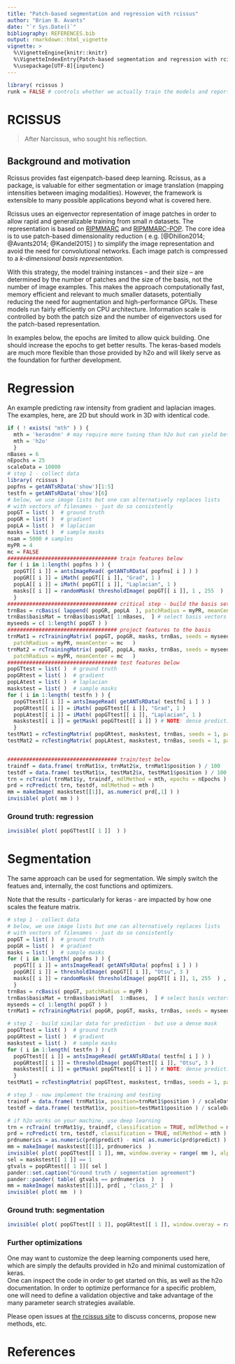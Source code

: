 ```yaml
---
title: "Patch-based segmentation and regression with rcissus"
author: "Brian B. Avants"
date: "`r Sys.Date()`"
bibliography: REFERENCES.bib
output: rmarkdown::html_vignette
vignette: >
  %\VignetteEngine{knitr::knitr}
  %\VignetteIndexEntry{Patch-based segmentation and regression with rcissus}
  %\usepackage[UTF-8]{inputenc}
---
```


```r
library( rcissus )
runk = FALSE # controls whether we actually train the models and report results
```


# RCISSUS

> After Narcissus, who sought his reflection.

## Background and motivation

Rcissus provides fast eigenpatch-based deep learning.  Rcissus, as a package, 
is valuable for either segmentation or image translation (mapping intensities 
between imaging modalities). However, the framework is extensible to many possible 
applications beyond what is covered here.

Rcissus uses an eigenvector representation of image patches in order to allow
rapid and generalizable training from small $n$ datasets.  The representation is
based on [RIPMMARC](https://www.ncbi.nlm.nih.gov/pubmed/25449745) and [RIPMMARC-POP](https://ww5.aievolution.com/hbm1701/index.cfm?do=abs.viewAbs&abs=2175).
The core idea is to use patch-based dimensionality reduction 
( e.g.  [@Dhillon2014; @Avants2014; @Kandel2015] ) to simplify the image 
representation and avoid the need for convolutional networks.  Each image patch 
is compressed to a *k-dimensional basis representation.*

With this strategy, the model training instances -- and their size -- are determined by the 
number of patches and the size of the basis, not the
number of image examples.  This makes the approach computationally fast, 
memory efficient and relevant to much smaller datasets,
potentially reducing the need for augmentation and high-performance GPUs. These
models run fairly efficiently on CPU architecture. Information scale is controlled 
by both the patch size and the number of eigenvectors used for the patch-based 
representation.

In examples below, the epochs are limited to allow quick building. One should increase the epochs to get better results. The keras-based models are much more flexible than those provided by h2o and will likely serve as the foundation for further development.


# Regression

An example predicting raw intensity from gradient and laplacian images.  The examples, 
here, are 2D but should work in 3D with identical code.

```r
if ( ! exists( "mth" ) ) {
  mth = 'kerasdnn' # may require more tuning than h2o but can yield better results
  mth = 'h2o'
  }
nBases = 6
nEpochs = 25
scaleData = 10000
# step 1 - collect data
library( rcissus )
popfns = getANTsRData('show')[1:5]
testfn = getANTsRData('show')[6]
# below, we use image lists but one can alternatively replaces lists
# with vectors of filenames - just do so consistently
popGT = list( )  # ground truth
popGR = list( )  # gradient
popLA = list( )  # laplacian
masks = list( )  # sample masks
nsam = 5000 # samples
myPR = 4
mc = FALSE
################################### train features below
for ( i in 1:length( popfns ) ) {
  popGT[[ i ]] = antsImageRead( getANTsRData( popfns[ i ] ) )
  popGR[[ i ]] = iMath( popGT[[ i ]], "Grad", 1 )
  popLA[[ i ]] = iMath( popGT[[ i ]], "Laplacian", 1 )
  masks[[ i ]] = randomMask( thresholdImage( popGT[[ i ]], 1 , 255  ) , nsam )
  }
################################### critical step - build the basis set from both features
trnBas = rcBasis( lappend( popGR, popLA  ), patchRadius = myPR, meanCenter = mc )
trnBas$basisMat = trnBas$basisMat[ 1:nBases,  ] # select basis vectors
myseeds = c( 1:length( popGT ) )
################################### project features to the basis
trnMat1 = rcTrainingMatrix( popGT, popGR, masks, trnBas, seeds = myseeds, 
  patchRadius = myPR, meanCenter = mc   )
trnMat2 = rcTrainingMatrix( popGT, popLA, masks, trnBas, seeds = myseeds, 
  patchRadius = myPR, meanCenter = mc   )
################################### test features below
popGTtest = list( )  # ground truth
popGRtest = list( )  # gradient
popLAtest = list( )  # laplacian
maskstest = list( )  # sample masks
for ( i in 1:length( testfn ) ) {
  popGTtest[[ i ]] = antsImageRead( getANTsRData( testfn[ i ] ) )
  popGRtest[[ i ]] = iMath( popGTtest[[ i ]], "Grad", 1 )
  popLAtest[[ i ]] = iMath( popGTtest[[ i ]], "Laplacian", 1 )
  maskstest[[ i ]] = getMask( popGTtest[[ i ]] ) # NOTE: dense prediction!
  }
testMat1 = rcTestingMatrix( popGRtest, maskstest, trnBas, seeds = 1, patchRadius = myPR, meanCenter = mc  )
testMat2 = rcTestingMatrix( popLAtest, maskstest, trnBas, seeds = 1, patchRadius = myPR, meanCenter = mc  )


################################### train/test below
traindf = data.frame( trnMat1$x, trnMat2$x, trnMat1$position ) / 100
testdf = data.frame( testMat1$x, testMat2$x, testMat1$position ) / 100
trn = rcTrain( trnMat1$y, traindf, mdlMethod = mth, epochs = nEpochs )
prd = rcPredict( trn, testdf, mdlMethod = mth )
mm = makeImage( maskstest[[1]], as.numeric( prd[,1] ) )
invisible( plot( mm ) )
```

### Ground truth: regression

```r
invisible( plot( popGTtest[[ 1 ]]  ) )
```

# Segmentation

The same approach can be used for segmentation.  We simply switch the featues and, 
internally, the cost functions and optimizers.

Note that the results - particularly for keras - are impacted 
by how one scales the feature matrix.

```r
# step 1 - collect data
# below, we use image lists but one can alternatively replaces lists
# with vectors of filenames - just do so consistently
popGT = list( )  # ground truth
popGR = list( )  # gradient
masks = list( )  # sample masks
for ( i in 1:length( popfns ) ) {
  popGT[[ i ]] = antsImageRead( getANTsRData( popfns[ i ] ) )
  popGR[[ i ]] = thresholdImage( popGT[[ i ]], "Otsu", 3 )
  masks[[ i ]] = randomMask( thresholdImage( popGT[[ i ]], 1, 255  ) , nsam )
  }
trnBas = rcBasis( popGT, patchRadius = myPR )
trnBas$basisMat = trnBas$basisMat[  1:nBases,  ] # select basis vectors
myseeds = c( 1:length( popGT ) )
trnMat1 = rcTrainingMatrix( popGR, popGT, masks, trnBas, seeds = myseeds, patchRadius = myPR  )

# step 2 - build similar data for prediction - but use a dense mask
popGTtest = list( )  # ground truth
popGRtest = list( )  # gradient
maskstest = list( )  # sample masks
for ( i in 1:length( testfn ) ) {
  popGTtest[[ i ]] = antsImageRead( getANTsRData( testfn[ i ] ) )
  popGRtest[[ i ]] = thresholdImage( popGTtest[[ i ]], "Otsu", 3 )
  maskstest[[ i ]] = getMask( popGTtest[[ i ]] ) # NOTE: dense prediction!
  }
testMat1 = rcTestingMatrix( popGTtest, maskstest, trnBas, seeds = 1, patchRadius = myPR )

# step 3 - now implement the training and testing
traindf = data.frame( trnMat1$x, position=trnMat1$position ) / scaleData
testdf = data.frame( testMat1$x, position=testMat1$position ) / scaleData

# if h2o works on your machine, use deep learning
trn = rcTrain( trnMat1$y, traindf, classification = TRUE, mdlMethod = mth, epochs = nEpochs )
prd = rcPredict( trn, testdf, classification = TRUE, mdlMethod = mth )
prdnumerics = as.numeric(prd$predict) - min( as.numeric(prd$predict) )
mm = makeImage( maskstest[[1]], prdnumerics  )
invisible( plot( popGTtest[[ 1 ]], mm, window.overay = range( mm ), alpha = 0.6 ) )
sel = maskstest[[ 1 ]] == 1
gtvals = popGRtest[[ 1 ]][ sel ]
pander::set.caption("Ground truth / segmentation agreement")
pander::pander( table( gtvals == prdnumerics  )  )
mm = makeImage( maskstest[[1]], prd[ , "class_2" ]  )
invisible( plot( mm  ) )
```

### Ground truth: segmentation

```r
invisible( plot( popGTtest[[ 1 ]], popGRtest[[ 1 ]], window.overay = range( mm ), alpha = 0.6 ) )
```

### Further optimizations

One may want to customize the deep learning components used here, which
are simply the defaults provided in h2o and minimal customization of keras.  
One can inspect the code in order to
get started on this, as well as the h2o documentation.  In order to optimize
performance for a specific problem, one will need to define a validation objective
and take advantage of the many parameter search strategies available.

Please open issues at [the rcissus site](https://github.com/stnava/rcissus/issues) to discuss concerns, propose new methods, etc.




# References
